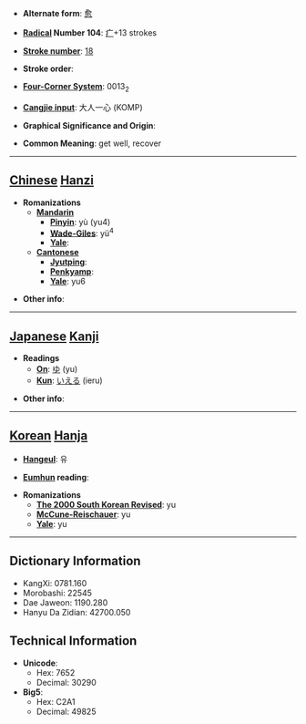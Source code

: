 * '''Alternate form''': [[愈]]

* '''[[Wiktionary:Chinese radical index| Radical]] Number 104''': [[Wiktionary:Chinese radical index 疒|疒]]+13 strokes

* '''[[Wiktionary:Chinese total strokes index|Stroke number]]''': [[Wiktionary:Chinese total strokes index 18|18]]

* '''Stroke order''': 

* '''[[Wiktionary:Chinese four corner index|Four-Corner System]]''': 0013<sub>2</sub>

* '''[[Wiktionary:Chinese Cangjie index|Cangjie input]]''': 大人一心 (KOMP)

* '''Graphical Significance and Origin''': 

* '''Common Meaning''': get well, recover

----

== [[Chinese]] [[Hanzi]] ==

* '''Romanizations'''
** '''[[Mandarin]]'''
*** '''[[Pinyin]]''': yù (yu4)
*** '''[[Wade-Giles]]''': yü<sup>4</sup>
*** '''[[Yale]]''': 
** '''[[Cantonese]]'''
*** '''[[Jyutping]]''':
*** '''[[Penkyamp]]''': 
*** '''[[Yale]]''': yu6

* '''Other info''': 

----

== [[Japanese]] [[Kanji]] ==

* '''Readings'''
** '''[[On]]''': [[ゆ]] (yu)
** '''[[Kun]]''': [[いえる]] (ieru)

* '''Other info''':  

----

== [[Korean]] [[Hanja]] ==

* '''[[Hangeul]]''': 유

* '''[[Eumhun]] reading''': 

* '''Romanizations'''
** '''[[The 2000 South Korean Revised Romanization|The 2000 South Korean Revised]]''': yu
** '''[[McCune-Reischauer]]''': yu
** '''[[Yale]]''': yu

----

== Dictionary Information ==

* KangXi: 0781.160
* Morobashi: 22545
* Dae Jaweon: 1190.280
* Hanyu Da Zidian: 42700.050

== Technical Information ==

* '''Unicode''':
** Hex: 7652
** Decimal: 30290
* '''Big5''':
** Hex: C2A1
** Decimal: 49825